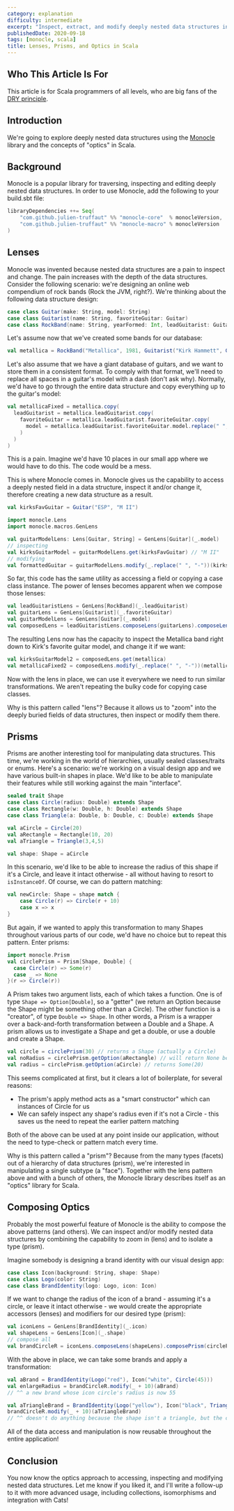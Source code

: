 ```yaml
---
category: explanation
difficulty: intermediate
excerpt: "Inspect, extract, and modify deeply nested data structures in Scala with ease: discover a powerful method to handle complex data effortlessly"
publishedDate: 2020-09-18
tags: [monocle, scala]
title: Lenses, Prisms, and Optics in Scala
---
```


## Who This Article Is For

This article is for Scala programmers of all levels, who are big fans of the [DRY principle](https://en.wikipedia.org/wiki/Don%27t_repeat_yourself).

## Introduction

We're going to explore deeply nested data structures using the [Monocle](https://www.optics.dev/Monocle) library and the concepts of "optics" in Scala.

## Background

Monocle is a popular library for traversing, inspecting and editing deeply nested data structures. In order to use Monocle, add the following to your build.sbt file:

```scala
libraryDependencies ++= Seq(
    "com.github.julien-truffaut" %% "monocle-core"  % monocleVersion,
    "com.github.julien-truffaut" %% "monocle-macro" % monocleVersion
)
```

## Lenses

Monocle was invented because nested data structures are a pain to inspect and change. The pain increases with the depth of the data structures. Consider the following scenario: we're designing an online web compendium of rock bands (Rock the JVM, right?). We're thinking about the following data structure design:

```scala
case class Guitar(make: String, model: String)
case class Guitarist(name: String, favoriteGuitar: Guitar)
case class RockBand(name: String, yearFormed: Int, leadGuitarist: Guitarist)
```

Let's assume now that we've created some bands for our database:

```scala
val metallica = RockBand("Metallica", 1981, Guitarist("Kirk Hammett", Guitar("ESP", "M II")))
```

Let's also assume that we have a giant database of guitars, and we want to store them in a consistent format. To comply with that format, we'll need to replace all spaces in a guitar's model with a dash (don't ask why). Normally, we'd have to go through the entire data structure and copy everything up to the guitar's model:

```scala
val metallicaFixed = metallica.copy(
  leadGuitarist = metallica.leadGuitarist.copy(
    favoriteGuitar = metallica.leadGuitarist.favoriteGuitar.copy(
      model = metallica.leadGuitarist.favoriteGuitar.model.replace(" ", "-")
    )
  )
)
```

This is a pain. Imagine we'd have 10 places in our small app where we would have to do this. The code would be a mess.

This is where Monocle comes in. Monocle gives us the capability to access a deeply nested field in a data structure, inspect it and/or change it, therefore creating a new data structure as a result.

```scala
val kirksFavGuitar = Guitar("ESP", "M II")

import monocle.Lens
import monocle.macros.GenLens

val guitarModelLens: Lens[Guitar, String] = GenLens[Guitar](_.model)
// inspecting
val kirksGuitarModel = guitarModelLens.get(kirksFavGuitar) // "M II"
// modifying
val formattedGuitar = guitarModelLens.modify(_.replace(" ", "-"))(kirksFavGuitar) // Guitar("ESP", "M-II")
```

So far, this code has the same utility as accessing a field or copying a case class instance. The power of lenses becomes apparent when we compose those lenses:

```scala
val leadGuitaristLens = GenLens[RockBand](_.leadGuitarist)
val guitarLens = GenLens[Guitarist](_.favoriteGuitar)
val guitarModelLens = GenLens[Guitar](_.model)
val composedLens = leadGuitaristLens.composeLens(guitarLens).composeLens(guitarModelLens)
```

The resulting Lens now has the capacity to inspect the Metallica band right down to Kirk's favorite guitar model, and change it if we want:

```scala
val kirksGuitarModel2 = composedLens.get(metallica)
val metallicaFixed2 = composedLens.modify(_.replace(" ", "-"))(metallica)
```

Now with the lens in place, we can use it everywhere we need to run similar transformations. We aren't repeating the bulky code for copying case classes.

Why is this pattern called "lens"? Because it allows us to "zoom" into the deeply buried fields of data structures, then inspect or modify them there.

## Prisms

Prisms are another interesting tool for manipulating data structures. This time, we're working in the world of hierarchies, usually sealed classes/traits or enums. Here's a scenario: we're working on a visual design app and we have various built-in shapes in place. We'd like to be able to manipulate their features while still working against the main "interface".

```scala
sealed trait Shape
case class Circle(radius: Double) extends Shape
case class Rectangle(w: Double, h: Double) extends Shape
case class Triangle(a: Double, b: Double, c: Double) extends Shape

val aCircle = Circle(20)
val aRectangle = Rectangle(10, 20)
val aTriangle = Triangle(3,4,5)

val shape: Shape = aCircle
```

In this scenario, we'd like to be able to increase the radius of this shape if it's a Circle, and leave it intact otherwise - all without having to resort to `isInstanceOf`. Of course, we can do pattern matching:

```scala
val newCircle: Shape = shape match {
    case Circle(r) => Circle(r + 10)
    case x => x
}
```

But again, if we wanted to apply this transformation to many Shapes throughout various parts of our code, we'd have no choice but to repeat this pattern. Enter prisms:

```scala
import monocle.Prism
val circlePrism = Prism[Shape, Double] {
  case Circle(r) => Some(r)
  case _ => None
}(r => Circle(r))
```

A Prism takes two argument lists, each of which takes a function. One is of type `Shape => Option[Double]`, so a "getter" (we return an Option because the Shape might be something other than a Circle). The other function is a "creator", of type `Double => Shape`. In other words, a Prism is a wrapper over a back-and-forth transformation between a Double and a Shape. A prism allows us to investigate a Shape and get a double, or use a double and create a Shape.

```scala
val circle = circlePrism(30) // returns a Shape (actually a Circle)
val noRadius = circlePrism.getOption(aRectangle) // will return None because that shape is not a Circle
val radius = circlePrism.getOption(aCircle) // returns Some(20)
```

This seems complicated at first, but it clears a lot of boilerplate, for several reasons:

- The prism's apply method acts as a "smart constructor" which can instances of Circle for us
- We can safely inspect any shape's radius even if it's not a Circle - this saves us the need to repeat the earlier pattern matching

Both of the above can be used at any point inside our application, without the need to type-check or pattern match every time.

Why is this pattern called a "prism"? Because from the many types (facets) out of a hierarchy of data structures (prism), we're interested in manipulating a single subtype (a "face"). Together with the lens pattern above and with a bunch of others, the Monocle library describes itself as an "optics" library for Scala.

## Composing Optics

Probably the most powerful feature of Monocle is the ability to compose the above patterns (and others). We can inspect and/or modify nested data structures by combining the capability to zoom in (lens) and to isolate a type (prism).

Imagine somebody is designing a brand identity with our visual design app:

```scala
case class Icon(background: String, shape: Shape)
case class Logo(color: String)
case class BrandIdentity(logo: Logo, icon: Icon)
```

If we want to change the radius of the icon of a brand - assuming it's a circle, or leave it intact otherwise - we would create the appropriate accessors (lenses) and modifiers for our desired type (prism):

```scala
val iconLens = GenLens[BrandIdentity](_.icon)
val shapeLens = GenLens[Icon](_.shape)
// compose all
val brandCircleR = iconLens.composeLens(shapeLens).composePrism(circlePrism)
```

With the above in place, we can take some brands and apply a transformation:

```scala
val aBrand = BrandIdentity(Logo("red"), Icon("white", Circle(45)))
val enlargeRadius = brandCircleR.modify(_ + 10)(aBrand)
// ^^ a new brand whose icon circle's radius is now 55

val aTriangleBrand = BrandIdentity(Logo("yellow"), Icon("black", Triangle(3,4,5)))
brandCircleR.modify(_ + 10)(aTriangleBrand)
// ^^ doesn't do anything because the shape isn't a triangle, but the code is 100% safe
```

All of the data access and manipulation is now reusable throughout the entire application!

## Conclusion

You now know the optics approach to accessing, inspecting and modifying nested data structures. Let me know if you liked it, and I'll write a follow-up to it with more advanced usage, including collections, isomorphisms and integration with Cats!
